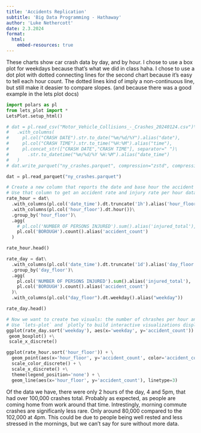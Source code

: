```yaml
---
title: 'Accidents Replication'
subtitle: 'Big Data Programming - Hathaway'
author: 'Luke Nethercott'
date: 2.3.2024
format:
  html:
    embed-resources: true
---
```


These charts show car crash data by day, and by hour. I chose to use a box plot for weekdays because that's what we did in class haha. I chose to use a dot plot with dotted connecting lines for the second chart because it's easy to tell each hour count. The dotted lines kind of imply a non-continuous line, but still make it deasier to compare slopes. (and because there was a good example in the lets plot docs)

```python
import polars as pl
from lets_plot import *
LetsPlot.setup_html()
```

```python
# dat = pl.read_csv("Motor_Vehicle_Collisions_-_Crashes_20240124.csv")\
#   .with_columns(
#     pl.col("CRASH DATE").str.to_date("%m/%d/%Y").alias("date"),
#     pl.col("CRASH TIME").str.to_time("%H:%M").alias("time"),  
#     pl.concat_str(["CRASH DATE","CRASH TIME"], separator=" ")\  
#       .str.to_datetime("%m/%d/%Y %H:%M").alias("date_time")
#   )
# dat.write_parquet("ny_crashes.parquet", compression="zstd", compression_level=15)
```

```python
dat = pl.read_parquet("ny_crashes.parquet")
```

```python
# Create a new column that reports the date and base hour the accident happened.  
# Use that column to get an accident rate and injury rate per hour data set.
rate_hour = dat\
  .with_columns(pl.col('date_time').dt.truncate('1h').alias('hour_floor'))\
  .with_columns(pl.col('hour_floor').dt.hour())\
  .group_by('hour_floor')\
  .agg(
    # pl.col('NUMBER OF PERSONS INJURED').sum().alias('injured_total'),
    pl.col('BOROUGH').count().alias('accident_count')
  )

rate_hour.head()
```

```python
rate_day = dat\
  .with_columns(pl.col('date_time').dt.truncate('1d').alias('day_floor'))\
  .group_by('day_floor')\
  .agg(
    pl.col('NUMBER OF PERSONS INJURED').sum().alias('injured_total'),
    pl.col('BOROUGH').count().alias('accident_count')
  )\
  .with_columns(pl.col("day_floor").dt.weekday().alias("weekday")) 

rate_day.head()

```

```python
# Now we want to create two visuals: the number of chrashes per hour and one that shows the number of injuries per day  
# Use `lets-plot` and `plotly`to build interactive visualizations displaying the rate of injuries over time.
ggplot(rate_day.sort('weekday'), aes(x='weekday', y='accident_count')) +\
 geom_boxplot() +\
 scale_x_discrete()
```

```python
ggplot(rate_hour.sort('hour_floor')) + \
  geom_point(aes(x='hour_floor', y='accident_count', color='accident_count'), alpha=0.7, size=4) + \
  scale_color_discrete() + \
  scale_x_discrete() +\
  theme(legend_position='none') + \
  geom_line(aes(x='hour_floor', y='accident_count'), linetype=3)
```

Of the data we have, there were only 2 hours of the day, 4 and 5pm, that had over 100,000 crashes total. Probably as expected, as people are coming home from work around that time. Intrestingly, morning commute crashes are significanly less rare. Only around 80,000 compared to the 102,000 at 4pm. This could be due to people being well rested and less stressed in the mornings, but we can't say for sure without more data.